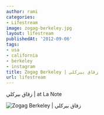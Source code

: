 ```yaml
---
author: rami
categories:
- Lifestream
image: zogag-berkeley.jpg
layout: lifestream
publishedAt: '2012-09-06'
tags:
- usa
- california
- berkeley
- instagram
title: Zogag Berkeley | زقاق بيركلي
url: lifestream
---
```


زقاق بيركلي | at La Note

![Zogag Berkeley | زقاق بيركلي  ](/assets/images/content/lifestream/zogag-berkeley.jpg)